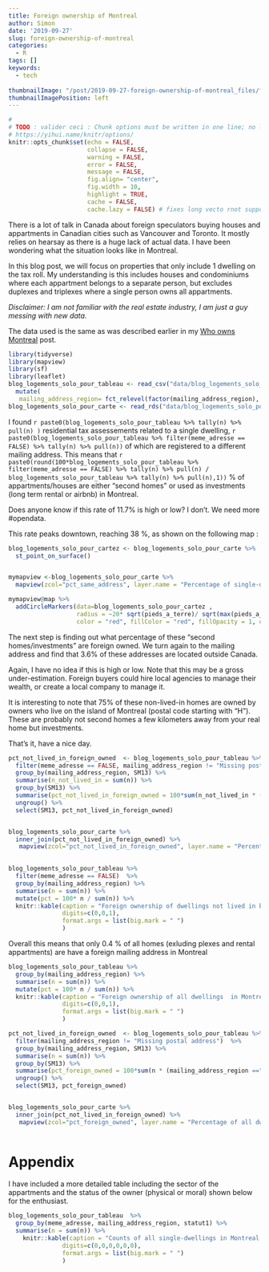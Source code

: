 ```yaml
---
title: Foreign ownership of Montreal
author: Simon
date: '2019-09-27'
slug: foreign-ownership-of-montreal
categories:
  - R
tags: []
keywords:
  - tech
  
thumbnailImage: "/post/2019-09-27-foreign-ownership-of-montreal_files/foreign_ownership_mtl.png" 
thumbnailImagePosition: left  
---
```




```r
#
# TODO : valider ceci : Chunk options must be written in one line; no line breaks are allowed inside chunk options;
# https://yihui.name/knitr/options/
knitr::opts_chunk$set(echo = FALSE, 
                      collapse = FALSE,
                      warning = FALSE,
                      error = FALSE,
                      message = FALSE,
                      fig.align= "center",
                      fig.width = 10,
                      highlight = TRUE,
                      cache = FALSE,
                      cache.lazy = FALSE) # fixes long vecto rnot supported quand on cache des gros éléments https://stackoverflow.com/questions/39417003/long-vectors-not-supported-yet-error-in-rmd-but-not-in-r-script
```

There is a lot of talk in Canada about foreign speculators buying houses and appartments in Canadian cities  such as Vancouver and Toronto.  It mostly relies on hearsay as there is a huge lack of actual data.   I have been wondering what the situation looks like in Montreal.  

In this blog post, we will focus on properties that only include 1 dwelling on the tax roll.  My understanding is this includes houses and condominiums where each appartment belongs to a separate person, but excludes duplexes and triplexes where a single person owns all appartments.  

*Disclaimer:  I am not familiar with the real estate industry, I am just a guy messing with new data.*  

The data used is the same as was described earlier in my [Who owns Montreal](https://www.simoncoulombe.com/2019/09/who-owns-montreal/) post.  

```r
library(tidyverse)
library(mapview)
library(sf)
library(leaflet)
blog_logements_solo_pour_tableau <- read_csv("data/blog_logements_solo_pour_tableau.csv") %>%
  mutate(
   mailing_address_region= fct_relevel(factor(mailing_address_region), "Montreal", "Rest of Quebec", "Rest of Canada", "Outside Canada", "Missing postal address"))
blog_logements_solo_pour_carte <- read_rds("data/blog_logements_solo_pour_carte.rds")
```

I found  `r paste0(blog_logements_solo_pour_tableau %>% tally(n) %>% pull(n) )` residential tax assessements related to a single dwelling, `r paste0(blog_logements_solo_pour_tableau %>% filter(meme_adresse == FALSE) %>% tally(n) %>% pull(n))` of which are registered to a different mailing address.  This means that `r paste0(round(100*blog_logements_solo_pour_tableau %>% filter(meme_adresse == FALSE) %>% tally(n) %>% pull(n) / 
  blog_logements_solo_pour_tableau %>% tally(n) %>% pull(n),1)) ` %  of appartments/houses are either "second homes" or used as investments (long term rental or airbnb) in Montreal.   
  
Does anyone know if this rate of 11.7%  is high or low?   I don't.  We need more #opendata.  
  
This rate peaks downtown, reaching 38 %, as shown on the following map :      

```r
blog_logements_solo_pour_cartez <- blog_logements_solo_pour_carte %>%  
  st_point_on_surface()


mymapview <-blog_logements_solo_pour_carte %>% 
  mapview(zcol="pct_same_address", layer.name = "Percentage of single-dwelling tax reports <br> whose owner live elsewhere <br> (includes condominiums)")

mymapview@map %>%
  addCircleMarkers(data=blog_logements_solo_pour_cartez ,
                   radius = ~20* sqrt(pieds_a_terre)/ sqrt(max(pieds_a_terre)), popup = ~ paste0(pieds_a_terre),
                   color = "red", fillColor = "red", fillOpacity = 1, opacity=1)

```

The next step is finding out what percentage of these "second homes/investments" are foreign owned.  We turn again to the mailing address and find that 3.6% of these addresses are located outside Canada.    

Again, I have no idea if this is high or low.  Note that this may be a gross under-estimation.  Foreign buyers could hire local agencies to manage their wealth, or create a local company to manage it.   

It is interesting to note that 75% of these non-lived-in homes are owned by owners who live on the island of Montreal (postal code starting with "H"). These are probably not second homes a few kilometers away from your real home but investments.

That's it, have a nice day. 

```r
pct_not_lived_in_foreign_owned  <- blog_logements_solo_pour_tableau %>%
  filter(meme_adresse == FALSE, mailing_address_region != "Missing postal address")  %>% 
  group_by(mailing_address_region, SM13) %>%
  summarise(n_not_lived_in = sum(n)) %>%
  group_by(SM13) %>%
  summarise(pct_not_lived_in_foreign_owned = 100*sum(n_not_lived_in * (mailing_address_region =="Outside Canada")) /    sum(n_not_lived_in)) %>%
  ungroup() %>%
  select(SM13, pct_not_lived_in_foreign_owned)


blog_logements_solo_pour_carte %>% 
  inner_join(pct_not_lived_in_foreign_owned) %>% 
   mapview(zcol="pct_not_lived_in_foreign_owned", layer.name = "Percentage of not-lived-in dwellings <br> with mailing address outside Canada <br>")
  
```

```r
blog_logements_solo_pour_tableau %>%
  filter(meme_adresse == FALSE)  %>% 
  group_by(mailing_address_region) %>%
  summarise(n = sum(n)) %>%
  mutate(pct = 100* n / sum(n)) %>%
  knitr::kable(caption = "Foreign ownership of dwellings not lived in by owner in Montreal",
               digits=c(0,0,1),
               format.args = list(big.mark = " ")
               )
```



Overall this means that only 0.4 % of all homes (exluding plexes and rental appartments)  are have a foreign mailing address in Montreal 


```r
blog_logements_solo_pour_tableau %>%
  group_by(mailing_address_region) %>%
  summarise(n = sum(n)) %>%
  mutate(pct = 100* n / sum(n)) %>%
  knitr::kable(caption = "Foreign ownership of all dwellings  in Montreal",
               digits=c(0,0,1),
               format.args = list(big.mark = " ")
               )
```

```r
pct_not_lived_in_foreign_owned  <- blog_logements_solo_pour_tableau %>%
  filter(mailing_address_region != "Missing postal address")  %>% 
  group_by(mailing_address_region, SM13) %>%
  summarise(n = sum(n)) %>%
  group_by(SM13) %>%
  summarise(pct_foreign_owned = 100*sum(n * (mailing_address_region =="Outside Canada")) /    sum(n)) %>%
  ungroup() %>%
  select(SM13, pct_foreign_owned)


blog_logements_solo_pour_carte %>% 
  inner_join(pct_not_lived_in_foreign_owned) %>% 
   mapview(zcol="pct_foreign_owned", layer.name = "Percentage of all dwellings <br> with mailing address outside Canada <br>")
  
```


# Appendix  

I have included a more detailed table including the sector of the appartments and the status of the owner (physical or moral) shown below for the enthusiast.  

```r

blog_logements_solo_pour_tableau  %>%
  group_by(meme_adresse, mailing_address_region, statut1) %>%
  summarise(n = sum(n)) %>%
    knitr::kable(caption = "Counts of all single-dwellings in Montreal by 'same mailing address as building address' status,  mailing address region, owner status",
               digits=c(0,0,0,0,0,0),
               format.args = list(big.mark = " ")
               )


```


